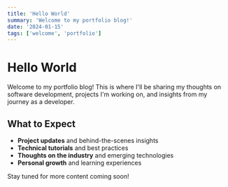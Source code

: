 ```yaml
---
title: 'Hello World'
summary: 'Welcome to my portfolio blog!'
date: '2024-01-15'
tags: ['welcome', 'portfolio']
---
```


# Hello World

Welcome to my portfolio blog! This is where I'll be sharing my thoughts on software development, projects I'm working on, and insights from my journey as a developer.

## What to Expect

-   **Project updates** and behind-the-scenes insights
-   **Technical tutorials** and best practices
-   **Thoughts on the industry** and emerging technologies
-   **Personal growth** and learning experiences

Stay tuned for more content coming soon!
